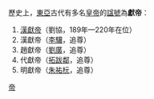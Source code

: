 歷史上，[[東亞|東亞]]古代有多名[[皇帝|皇帝]]的[[諡號|諡號]]為'''獻帝'''：

#[[漢獻帝|漢獻帝]]（劉協，189年—220年在位）
#漢獻帝（[[李驤|李驤]]，追尊）
#趙獻帝（[[劉廣|劉廣]]，追尊）
#代獻帝（[[拓跋鄰|拓跋鄰]]，追尊）
#明獻帝（[[朱祐杬|朱祐杬]]，追尊）

{{disambig}}
[[分类:諡獻|帝]]